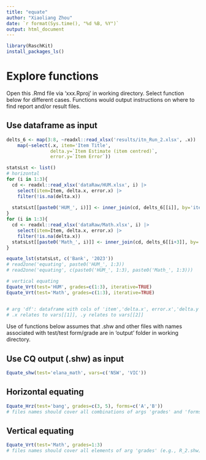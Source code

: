 ```yaml
---
title: "equate"
author: "Xiaoliang Zhou"
date: `r format(Sys.time(), "%d %B, %Y")`
output: html_document
---
```


```r
library(RaschKit)
install_packages_ls()
```

# Explore functions

Open this .Rmd file via 'xxx.Rproj' in working directory.
Select function below for different cases. Functions would output instructions 
on where to find report and/or result files.

## Use dataframe as input

```r
delts_6 <- map(3:8, ~readxl::read_xlsx('results/itn_Run_2.xlsx', .x)) |> 
    map(~select(.x, item='Item Title', 
                delta.y=`Item Estimate (item centred)`,	
                error.y=`Item Error`))

statsLst <- list()
# horizontal 
for (i in 1:3){
  cd <- readxl::read_xlsx('dataRaw/HUM.xlsx', i) |> 
    select(item=Item, delta.x, error.x) |> 
    filter(!is.na(delta.x))
  
  statsLst[[paste0('HUM_', i)]] <- inner_join(cd, delts_6[[i]], by='item')
}
for (i in 1:3){
  cd <- readxl::read_xlsx('dataRaw/Math.xlsx', i) |> 
    select(item=Item, delta.x, error.x) |> 
    filter(!is.na(delta.x))
  statsLst[[paste0('Math_', i)]] <- inner_join(cd, delts_6[[i+3]], by='item')
}

equate_lst(statsLst, c('Bank', '2023'))
# read2one('equating', paste0('HUM_', 1:3))
# read2one('equating', c(paste0('HUM_', 1:3), paste0('Math_', 1:3)))

# vertical equating
Equate_Vrt(test='HUM', grades=c(1:3), iterative=TRUE)
Equate_Vrt(test='Math', grades=c(1:3), iterative=TRUE)


# arg 'df': dataframe with cols of 'item','delta.x', error.x','delta.y','error.y'
# .x relates to vars[[1]], .y relates to vars[[2]]
```

Use of functions below assumes that .shw and other files with names associated 
with test/test form/grade are in 'output' folder in working directory.

## Use CQ output (.shw) as input

```r
Equate_shw(test='elana_math', vars=c('NSW', 'VIC'))
```

## Horizontal equating

```r
Equate_Hrz(test='bang', grades=c(3, 5), forms=c('A','B'))
# files names should cover all combinations of args 'grades' and 'forms' (e.g., R_2A.shw)
```

## Vertical equating

```r
Equate_Vrt(test='Math', grades=1:3)
# files names should cover all elements of arg 'grades' (e.g., R_2.shw)
```
